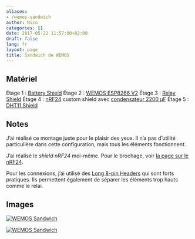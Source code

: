```yaml
---
aliases:
- /wemos-sandwich
author: Nico
categories: []
date: 2017-05-22 11:57:00+02:00
draft: false
lang: fr
layout: page
title: Sandwich de WEMOS
---
```


## Matériel

Étage 1 : [Battery Shield][1]
Étage 2 : [WEMOS ESP8266 V2][2]
Étage 3 : [Relay Shield][3]
Étage 4 : [nRF24][4a] custom shield avec [condensateur 2200 µF][4b]
Étage 5 : [DHT11 Shield][5]

## Notes

J’ai réalisé ce montage juste pour le plaisir des yeux. Il n’a pas d’utilité particulière dans cette configuration, mais tous les éléments fonctionnent.

J’ai réalisé le _shield nRF24_ moi-même. Pour le brochage, voir [la page sur le nRF24][4c].

Pour les connexions, j’ai utilisé des [Long 8-pin Headers][6] qui sont forts pratiques. Ils permettent également de séparer les éléments trop hauts comme le relai.

## Images

[![WEMOS Sandwich][img_1]][img_1]

[![WEMOS Sandwich][img_2]][img_2]

[img_1]: ./images/wemos-sandwich-001.jpg
[img_2]: ./images/wemos-sandwich-002.jpg
[1]: https://www.banggood.com/WeMos-D1-Mini-Single-Lithium-Battery-Charging-And-Battery-Boost-Shield-p-1092773.html?p=0431091025639201412F
[2]: https://www.banggood.com/WeMos-D1-Mini-V2-NodeMcu-4M-Bytes-Lua-WIFI-Internet-Of-Things-Development-Board-Based-ESP8266-p-1115398.html?p=0431091025639201412F
[3]: https://www.banggood.com/DC-5V-1CH-Relay-Shield-V2-Version-2-For-WEMOS-D1-Mini-ESP8266-WiFi-Module-p-1102379.html?p=0431091025639201412F
[4a]: https://fr.aliexpress.com/item/2pcs-lot-Special-promotions-1100-meter-long-distance-NRF24L01-PA-LNA-wireless-modules-with-antenna/32246689488.html
[4b]: https://fr.aliexpress.com/item/1LOT-10PCS-Aluminum-Capacitors-2200uF-228-20-10-17mm-10V-2200000nF-2200000000pF-Diameter10mm/32707549315.html
[4c]: https://ouilogique.com/tests_nRF24L01+/#nrf24l01-sur-esp8266
[5]: https://www.banggood.com/DHT11-Single-Bus-Digital-Temperature-Humidity-Sensor-Shield-For-WeMos-D1-Mini-p-1050049.html?p=0431091025639201412F
[6]: https://fr.aliexpress.com/item/Free-shipping-60Pcs-lot-2-54MM-6Pin-8Pin-10Pin-10MM-Long-Needle-Female-Pin-Header-Strip/32684334510.html

<script src="/js/prev_next_links.js"></script>
<script src="/js/prev_next_buttons.js"></script>

